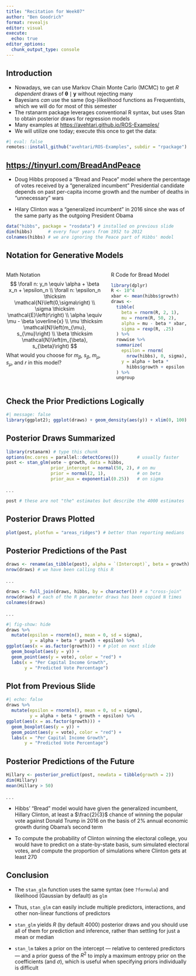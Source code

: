 ```yaml
---
title: "Recitation for Week07"
author: "Ben Goodrich"
format: revealjs
editor: visual
execute: 
  echo: true
editor_options: 
  chunk_output_type: console
---
```


## Introduction

```{=html}
<script type="text/x-mathjax-config">
MathJax.Hub.Register.StartupHook("TeX Jax Ready",function () {
  MathJax.Hub.Insert(MathJax.InputJax.TeX.Definitions.macros,{
    cancel: ["Extension","cancel"],
    bcancel: ["Extension","cancel"],
    xcancel: ["Extension","cancel"],
    cancelto: ["Extension","cancel"]
  });
});
</script>
```
-   Nowadays, we can use Markov Chain Monte Carlo (MCMC) to get $R$ *dependent* draws of $\boldsymbol{\theta} \mid \mathbf{y}$ without rejecting many
-   Bayesians *can* use the same (log-)likelihood functions as Frequentists, which we will do for most of this semester
-   The rstanarm package leverages conventional R syntax, but uses Stan to obtain posterior draws for regression models
-   Many examples at <https://avehtari.github.io/ROS-Examples/>
-   We will utilize one today; execute this once to get the data:

```r
#| eval: false
remotes::install_github("avehtari/ROS-Examples", subdir = "rpackage")
```

## <https://tinyurl.com/BreadAndPeace>

-   Doug Hibbs proposed a "Bread and Peace" model where the percentage of votes received by a "generalized incumbent" Presidential candidate depends on past per-capita income growth and the number of deaths in "unnecessary" wars

-   Hilary Clinton was a "generalized incumbent" in 2016 since she was of the same party as the outgoing President Obama

```r
data("hibbs", package = "rosdata") # installed on previous slide
dim(hibbs)      # every four years from 1952 to 2012
colnames(hibbs) # we are ignoring the Peace part of Hibbs' model
```

## Notation for Generative Models

::: columns
::: {.column width="55%"}
Math Notation $$
\forall n: y_n \equiv \alpha + \beta x_n + \epsilon_n \\
\forall n: \epsilon_n \thicksim \mathcal{N}\left(0,\sigma\right) \\
\sigma \thicksim \mathcal{E}\left(r\right) \\
\alpha \equiv \mu - \beta \overline{x} \\
\mu \thicksim \mathcal{N}\left(m_{\mu}, s_{\mu}\right) \\
\beta \thicksim \mathcal{N}\left(m_{\beta}, s_{\beta}\right)
$$What would you choose for $m_\beta$, $s_\beta$, $m_\mu$, $s_\mu$, and $r$ in this model?
:::

::: {.column width="45%"}
::: fragment
R Code for Bread Model

```r
library(dplyr)
R <- 10^4
xbar <- mean(hibbs$growth)
draws <- 
  tibble(
    beta = rnorm(R, 2, 1),
    mu = rnorm(R, 50, 2),
    alpha = mu - beta * xbar,
    sigma = rexp(R, .25)
  ) %>% 
  rowwise %>% 
  summarize(
    epsilon = rnorm(
      nrow(hibbs), 0, sigma),
    y = alpha + beta * 
      hibbs$growth + epsilon
  ) %>% 
  ungroup
```
:::
:::
:::

## Check the Prior Predictions Logically

```r
#| message: false
library(ggplot2); ggplot(draws) + geom_density(aes(y)) + xlim(0, 100)
```

## Posterior Draws Summarized

```r
library(rstanarm) # type this chunk
options(mc.cores = parallel::detectCores())       # usually faster
post <- stan_glm(vote ~ growth, data = hibbs,
                 prior_intercept = normal(50, 2), # on mu
                 prior = normal(2, 1),            # on beta
                 prior_aux = exponential(0.25))   # on sigma
```

. . .

```r
post # these are not "the" estimates but describe the 4000 estimates
```

## Posterior Draws Plotted

```r
plot(post, plotfun = "areas_ridges") # better than reporting medians
```

## Posterior Predictions of the Past {.build}

```r
draws <- rename(as_tibble(post), alpha = `(Intercept)`, beta = growth)
nrow(draws) # we have been calling this R
```

. . .

```r
draws <- full_join(draws, hibbs, by = character()) # a "cross-join"
nrow(draws) # each of the R parameter draws has been copied N times
colnames(draws)
```

. . .

```r
#| fig-show: hide
draws %>%
  mutate(epsilon = rnorm(n(), mean = 0, sd = sigma),
         y = alpha + beta * growth + epsilon) %>% 
ggplot(aes(x = as.factor(growth))) + # plot on next slide
  geom_boxplot(aes(y = y)) +
  geom_point(aes(y = vote), color = "red") +
  labs(x = "Per Capital Income Growth",
       y = "Predicted Vote Percentage")
```

## Plot from Previous Slide

```r
#| echo: false
draws %>%
  mutate(epsilon = rnorm(n(), mean = 0, sd = sigma),
         y = alpha + beta * growth + epsilon) %>% 
ggplot(aes(x = as.factor(growth))) +
  geom_boxplot(aes(y = y)) +
  geom_point(aes(y = vote), color = "red") +
  labs(x = "Per Capital Income Growth",
       y = "Predicted Vote Percentage")
```

## Posterior Predictions of the Future

```r
Hillary <- posterior_predict(post, newdata = tibble(growth = 2))
dim(Hillary)
mean(Hillary > 50)
```

. . .

-   Hibbs' "Bread" model would have given the generalized incumbent, Hillary Clinton, at least a $\frac{2}{3}$ chance of winning the popular vote against Donald Trump in 2016 on the basis of 2% annual economic growth during Obama's second term

-   To compute the probability of Clinton winning the electoral college, you would have to predict on a state-by-state basis, sum simulated electoral votes, and compute the proportion of simulations where Clinton gets at least $270$

## Conclusion

-   The `stan_glm` function uses the same syntax (see `?formula`) and likelihood (Gaussian by default) as `glm`

-   Thus, `stan_glm` can easily include multiple predictors, interactions, and other non-linear functions of predictors

-   `stan_glm` yields $R$ (by default 4000) posterior draws and you should use all of them for prediction and inference, rather than settling for just a mean or median

-   `stan_lm` takes a prior on the intercept --- relative to centered predictors --- and a prior guess of the $R^2$ to imply a maximum entropy prior on the coefficients (and $\sigma$), which is useful when specifying priors individually is difficult

